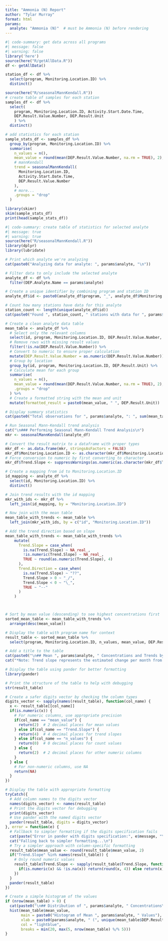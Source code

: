 ```yaml
---
title: "Ammonia (N) Report"
author: "Tylar Murray"
format: html
params:
  analyte: "Ammonia (N)"  # must be Ammonia (N) before rendering
---
```


```R
#| code-summary: get data across all programs
#| message: false
#| warning: false
library('here')
source(here("R/getAllData.R"))
df <- getAllData()
```

```R
station_df <- df %>%
  select(program, Monitoring.Location.ID) %>%
  distinct()
```

```R
source(here("R/seasonalMannKendall.R"))
# create table of samples for each station
samples_df <- df %>%
  select(
    program, Monitoring.Location.ID, Activity.Start.Date.Time,
    DEP.Result.Value.Number, DEP.Result.Unit
    ) %>%
  distinct()

# add statistics for each station
sample_stats_df <- samples_df %>%
  group_by(program, Monitoring.Location.ID) %>%
  summarise(
    n_values = n(),
    mean_value = round(mean(DEP.Result.Value.Number, na.rm = TRUE), 2),
    # mannKendall
    trend = seasonalMannKendall(
      Monitoring.Location.ID,  
      Activity.Start.Date.Time,
      DEP.Result.Value.Number  
    ),
    # more...
    .groups = "drop"
  )

library(skimr)
skim(sample_stats_df)
print(head(sample_stats_df))
```

```R
#| code-summary: create table of statistics for selected analyte
#| message: true
#| warning: true
source(here("R/seasonalMannKendall.R"))
library(dplyr)
library(lubridate)

# Print which analyte we're analyzing
cat(paste0("Analyzing data for analyte: ", params$analyte, "\n"))

# Filter data to only include the selected analyte
analyte_df <- df %>%
  filter(DEP.Analyte.Name == params$analyte)

# Create a unique identifier by combining program and station ID
analyte_df$id <- paste0(analyte_df$program, "_", analyte_df$Monitoring.Location.ID)

# Count how many stations have data for this analyte
station_count <- length(unique(analyte_df$id))
cat(paste0("Found ", station_count, " stations with data for ", params$analyte, "\n"))

# Create a clean analyte data table
mean_table <- analyte_df %>%
  # Select only the relevant columns
  select(id, program, Monitoring.Location.ID, DEP.Result.Value.Number, DEP.Result.Unit) %>%
  # Remove rows with missing result values
  filter(!is.na(DEP.Result.Value.Number)) %>%
  # Convert to numeric to ensure proper calculation
  mutate(DEP.Result.Value.Number = as.numeric(DEP.Result.Value.Number)) %>%
  # Group by location
  group_by(id, program, Monitoring.Location.ID, DEP.Result.Unit) %>%
  # Calculate mean for each group
  summarise(
    n_values = n(),
    mean_value = round(mean(DEP.Result.Value.Number, na.rm = TRUE), 2),
    .groups = "drop"
  ) %>%
  # Create a formatted string with the mean and unit
  mutate(formatted_result = paste0(mean_value, " ", DEP.Result.Unit))

# Display summary statistics
cat(paste0("Total observations for ", params$analyte, ": ", sum(mean_table$n_values), "\n"))

# Run Seasonal Mann-Kendall trend analysis
cat("\n### Performing Seasonal Mann-Kendall Trend Analysis\n")
mkr <- seasonalMannKendall(analyte_df)

# Convert the result matrix to a dataframe with proper types
mkr_df <- as.data.frame(mkr, stringsAsFactors = FALSE)
mkr_df$Monitoring.Location.ID <- as.character(mkr_df$Monitoring.Location.ID)
# Force conversion to numeric by first converting to character
mkr_df$Trend.Slope <- suppressWarnings(as.numeric(as.character(mkr_df$Trend.Slope)))

# Create a mapping from id to Monitoring.Location.ID
id_mapping <- analyte_df %>%
  select(id, Monitoring.Location.ID) %>%
  distinct()

# Join trend results with the id mapping
mkr_with_ids <- mkr_df %>%
  left_join(id_mapping, by = "Monitoring.Location.ID")

# Now join with the mean table
mean_table_with_trends <- mean_table %>%
  left_join(mkr_with_ids, by = c("id", "Monitoring.Location.ID"))

# Add the trend direction based on slope
mean_table_with_trends <- mean_table_with_trends %>%
    mutate(
      Trend.Slope = case_when(
        is.na(Trend.Slope) ~ NA_real_,
        !is.numeric(Trend.Slope) ~ NA_real_,
        TRUE ~ round(as.numeric(Trend.Slope), 4)
      ),
      Trend.Direction = case_when(
        is.na(Trend.Slope) ~ "??",
        Trend.Slope > 0 ~ "_/",
        Trend.Slope < 0 ~ "\_",
        TRUE ~ "--"
      )
    )



# Sort by mean value (descending) to see highest concentrations first
sorted_mean_table <- mean_table_with_trends %>%
  arrange(desc(mean_value))

# Display the table with program name for context
result_table <- sorted_mean_table %>%
  select(program, Monitoring.Location.ID, n_values, mean_value, DEP.Result.Unit, Trend.Slope, Trend.Direction)

# Add a title to the table
cat(paste0("\n## Mean ", params$analyte, " Concentrations and Trends by Station\n"))
cat("*Note: Trend slope represents the estimated change per month from the Seasonal Mann-Kendall test*\n")

# Display the table using pander for better formatting
library(pander)

# Print the structure of the table to help with debugging
str(result_table)

# Create a safer digits vector by checking the column types
digits_vector <- sapply(names(result_table), function(col_name) {
  x <- result_table[[col_name]]
  if(is.numeric(x)) {
    # For numeric columns, use appropriate precision
    if(col_name == "mean_value") {
      return(2)  # 2 decimal places for mean values
    } else if(col_name == "Trend.Slope") {
      return(4)  # 4 decimal places for trend slopes
    } else if(col_name == "n_values") {
      return(0)  # 0 decimal places for count values
    } else {
      return(2)  # 2 decimal places for other numeric columns
    }
  } else {
    # For non-numeric columns, use NA
    return(NA)
  }
})

# Display the table with appropriate formatting
tryCatch({
  # Add column names to the digits vector
  names(digits_vector) <- names(result_table)
  # Print the digits vector for debugging
  print(digits_vector)
  # Use pander with the named digits vector
  pander(result_table, digits = digits_vector)
}, error = function(e) {
  # Fallback to simpler formatting if the digits specification fails
  cat(paste("Error in pander with digits specification:", e$message, "\n"))
  cat("Falling back to simpler formatting...\n")
  # Try a simpler approach with column-specific formatting
  result_table$mean_value <- round(result_table$mean_value, 2)
  if("Trend.Slope" %in% names(result_table)) {
    # Only round numeric values
    result_table$Trend.Slope <- sapply(result_table$Trend.Slope, function(x) {
      if(is.numeric(x) && !is.na(x)) return(round(x, 4)) else return(x)
    })
  }
  pander(result_table)
})

```

```R

# Create a simple histogram of the values
if (nrow(mean_table) > 0) {
  cat(paste0("\n## Distribution of ", params$analyte, " Concentrations\n"))
  hist(mean_table$mean_value, 
       main = paste0("Histogram of Mean ", params$analyte, " Values"),
       xlab = paste0(params$analyte, " (", unique(mean_table$DEP.Result.Unit)[1], ")"),
       col = "lightblue",
       breaks = min(20, max(5, nrow(mean_table) %/% 5)))
}
```